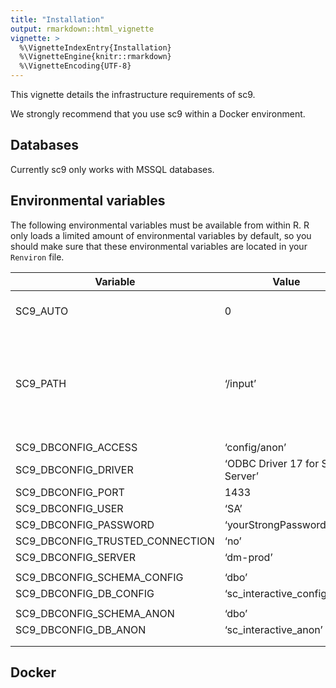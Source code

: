 ```yaml
---
title: "Installation"
output: rmarkdown::html_vignette
vignette: >
  %\VignetteIndexEntry{Installation}
  %\VignetteEngine{knitr::rmarkdown}
  %\VignetteEncoding{UTF-8}
---
```


This vignette details the infrastructure requirements of sc9.

We strongly recommend that you use sc9 within a Docker environment.

## Databases

Currently sc9 only works with MSSQL databases.

## Environmental variables

The following environmental variables must be available from within R. R only loads a limited amount of environmental variables by default, so you should make sure that these environmental variables are located in your `Renviron` file.

| Variable                        | Value                           | Description                                                           |
|------------------|------------------|------------------------------------|
| SC9_AUTO                        | 0                               | Is this auto or interactive                                           |
| SC9_PATH                        | '/input'                        | The base path that will be inserted when using the sc9::path function |
|                                 |                                 |                                                                       |
| SC9_DBCONFIG_ACCESS             | 'config/anon'                   |                                                                       |
| SC9_DBCONFIG_DRIVER             | 'ODBC Driver 17 for SQL Server' |                                                                       |
| SC9_DBCONFIG_PORT               | 1433                            |                                                                       |
| SC9_DBCONFIG_USER               | 'SA'                            |                                                                       |
| SC9_DBCONFIG_PASSWORD           | 'yourStrongPassword100'         |                                                                       |
| SC9_DBCONFIG_TRUSTED_CONNECTION | 'no'                            |                                                                       |
| SC9_DBCONFIG_SERVER             | 'dm-prod'                       |                                                                       |
|                                 |                                 |                                                                       |
| SC9_DBCONFIG_SCHEMA_CONFIG      | 'dbo'                           |                                                                       |
| SC9_DBCONFIG_DB_CONFIG          | 'sc_interactive_config'         |                                                                       |
|                                 |                                 |                                                                       |
| SC9_DBCONFIG_SCHEMA_ANON        | 'dbo'                           |                                                                       |
| SC9_DBCONFIG_DB_ANON            | 'sc_interactive_anon'           |                                                                       |
|                                 |                                 |                                                                       |
|                                 |                                 |                                                                       |

## Docker
